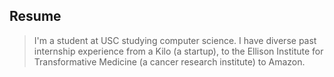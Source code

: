 ## Resume

> I'm a student at USC studying computer science. I have diverse past internship experience from a Kilo (a startup), to the Ellison Institute for Transformative Medicine (a cancer research institute) to Amazon.
